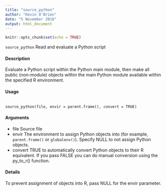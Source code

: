 ```yaml
---
title: "source_python"
author: "Kevin O'Brien"
date: "5 November 2018"
output: html_document
---
```


```r
knitr::opts_chunk$set(echo = TRUE)
```

``source_python`` Read and evaluate a Python script

#### Description 
Evaluate a Python script within the Python main module, then make all public (non-module) objects
within the main Python module available within the specified R environment.

#### Usage
<pre><code>
source_python(file, envir = parent.frame(), convert = TRUE)
</code></pre>

#### Arguments
* file Source file
* envir The environment to assign Python objects into (for example, ``parent.frame()``
or ``globalenv()``). Specify NULL to not assign Python objects.
* convert TRUE to automatically convert Python objects to their R equivalent. If you pass FALSE you can do manual conversion using the py_to_r() function.

#### Details
To prevent assignment of objects into R, pass NULL for the envir parameter.
